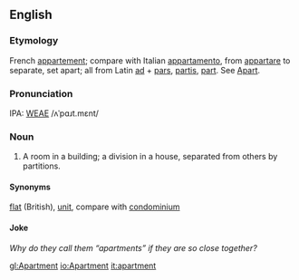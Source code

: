 ==English==
===Etymology===
French [[appartement]]; compare with Italian [[appartamento]], from [[appartare]] to separate, set apart; all from Latin [[ad]] + [[pars]], [[partis]], [[part]].  See [[Apart]].

===Pronunciation===
IPA: [[WEAE]] /ʌˈpɑɹt.mɛnt/

===Noun===
# A room in a building; a division in a house, separated from others by partitions.

====Synonyms====
[[flat]] (British), [[unit]], compare with [[condominium]]

====Joke====
''Why do they call them &ldquo;apartments&rdquo; if they are so close together?''

[[gl:Apartment]]
[[io:Apartment]]
[[it:apartment]]